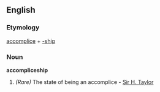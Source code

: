 ==English==
===Etymology===
[[accomplice]] + [[-ship]]

===Noun===
'''accompliceship'''

#''(Rare)'' The state of being an accomplice - [[Sir H. Taylor]]